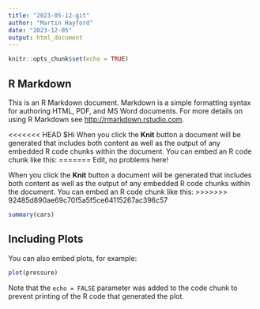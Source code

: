 ```yaml
---
title: "2023-05-12-git"
author: "Martin Hayford"
date: "2023-12-05"
output: html_document
---
```


```r
knitr::opts_chunk$set(echo = TRUE)
```

## R Markdown

This is an R Markdown document. Markdown is a simple formatting syntax for authoring HTML, PDF, and MS Word documents. For more details on using R Markdown see <http://rmarkdown.rstudio.com>.

<<<<<<< HEAD
$Hi When you click the **Knit** button a document will be generated that includes both content as well as the output of any embedded R code chunks within the document. You can embed an R code chunk like this:
=======
Edit, no problems here!

When you click the **Knit** button a document will be generated that includes both content as well as the output of any embedded R code chunks within the document. You can embed an R code chunk like this:
>>>>>>> 92485d890ae69c70f5a5f5ce64115267ac396c57

```r
summary(cars)
```

## Including Plots

You can also embed plots, for example:

```r
plot(pressure)
```

Note that the `echo = FALSE` parameter was added to the code chunk to prevent printing of the R code that generated the plot.
